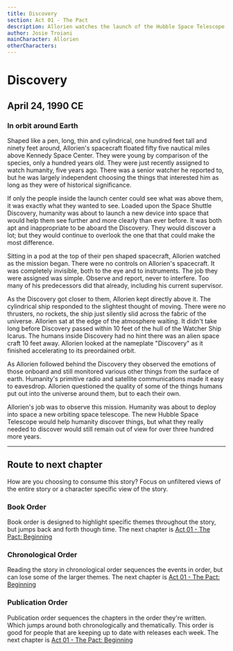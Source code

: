 ```yaml
---
title: Discovery
section: Act 01 - The Pact
description: Allorien watches the launch of the Hubble Space Telescope and wishes it really could be used to discover what humanity needed to see.
author: Josie Troiani
mainCharacter: Allorien
otherCharacters:
---
```


# Discovery

## April 24, 1990 CE

### In orbit around Earth

Shaped like a pen, long, thin and cylindrical, one hundred feet tall and ninety feet around, Allorien's spacecraft floated fifty five nautical miles above Kennedy Space Center. They were young by comparison of the species, only a hundred years old. They were just recently assigned to watch humanity, five years ago. There was a senior watcher he reported to, but he was largely independent choosing the things that interested him as long as they were of historical significance.

If only the people inside the launch center could see what was above them, it was exactly what they wanted to see. Loaded upon the Space Shuttle Discovery, humanity was about to launch a new device into space that would help them see further and more clearly than ever before. It was both apt and inappropriate to be aboard the Discovery. They would discover a lot; but they would continue to overlook the one that that could make the most difference.

Sitting in a pod at the top of their pen shaped spacecraft, Allorien watched as the mission began. There were no controls on Allorien's spacecraft. It was completely invisible, both to the eye and to instruments. The job they were assigned was simple. Observe and report, never to interfere. Too many of his predecessors did that already, including his current supervisor.

As the Discovery got closer to them, Allorien kept directly above it. The cylindrical ship responded to the slightest thought of moving. There were no thrusters, no rockets, the ship just silently slid across the fabric of the universe. Allorien sat at the edge of the atmosphere waiting. It didn't take long before Discovery passed within 10 feet of the hull of the Watcher Ship Icarus. The humans inside Discovery had no hint there was an alien space craft 10 feet away. Allorien looked at the nameplate "Discovery" as it finished accelerating to its preordained orbit.

As Allorien followed behind the Discovery they observed the emotions of those onboard and still monitored various other things from the surface of earth. Humanity's primitive radio and satellite communications made it easy to eavesdrop. Allorien questioned the quality of some of the things humans put out into the universe around them, but to each their own.

Allorien's job was to observe this mission. Humanity was about to deploy into space a new orbiting space telescope. The new Hubble Space Telescope would help humanity discover things, but what they really needed to discover would still remain out of view for over three hundred more years.

---

## Route to next chapter

How are you choosing to consume this story?
Focus on unfiltered views of the entire story or a character specific view of the story.

### Book Order

Book order is designed to highlight specific themes throughout the story, but jumps back and forth though time.
<Callout type="info" emoji="️📖">
    The next chapter is [Act 01 - The Pact: Beginning](./beginning.mdx)
</Callout>

### Chronological Order

Reading the story in chronological order sequences the events in order, but can lose some of the larger themes.
<Callout type="info" emoji="️🕰️">
    The next chapter is [Act 01 - The Pact: Beginning](./beginning.mdx)
</Callout>

### Publication Order

Publication order sequences the chapters in the order they're written. Which jumps around both chronologically and thematically. This order is good for people that are keeping up to date with releases each week.
<Callout type="info" emoji="️✍️">
    The next chapter is [Act 01 - The Pact: Beginning](./beginning.mdx)
</Callout>
